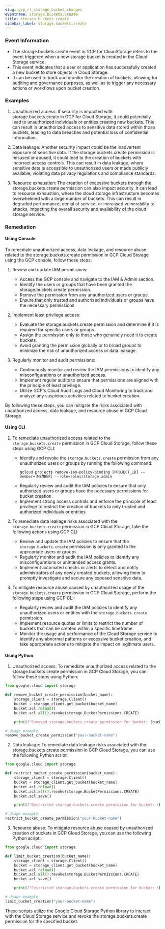 ```yaml
--- 
slug: gcp_rt_storage_bucket_changes
eventname: storage.buckets.create
title: storage.buckets.create
sidebar_label: storage.buckets.create
---
```

                       
### Event Information

- The storage.buckets.create event in GCP for CloudStorage refers to the event triggered when a new storage bucket is created in the Cloud Storage service.
- This event indicates that a user or application has successfully created a new bucket to store objects in Cloud Storage.
- It can be used to track and monitor the creation of buckets, allowing for auditing and governance purposes, as well as to trigger any necessary actions or workflows upon bucket creation.


### Examples

1. Unauthorized access: If security is impacted with storage.buckets.create in GCP for Cloud Storage, it could potentially lead to unauthorized individuals or entities creating new buckets. This can result in unauthorized access to sensitive data stored within those buckets, leading to data breaches and potential loss of confidential information.

2. Data leakage: Another security impact could be the inadvertent exposure of sensitive data. If the storage.buckets.create permission is misused or abused, it could lead to the creation of buckets with incorrect access controls. This can result in data leakage, where sensitive data is accessible to unauthorized users or made publicly available, violating data privacy regulations and compliance standards.

3. Resource exhaustion: The creation of excessive buckets through the storage.buckets.create permission can also impact security. It can lead to resource exhaustion, where the cloud storage infrastructure becomes overwhelmed with a large number of buckets. This can result in degraded performance, denial of service, or increased vulnerability to attacks, impacting the overall security and availability of the cloud storage service.

### Remediation

#### Using Console

To remediate unauthorized access, data leakage, and resource abuse related to the storage.buckets.create permission in GCP Cloud Storage using the GCP console, follow these steps:

1. Review and update IAM permissions:
   - Access the GCP console and navigate to the IAM & Admin section.
   - Identify the users or groups that have been granted the storage.buckets.create permission.
   - Remove the permission from any unauthorized users or groups.
   - Ensure that only trusted and authorized individuals or groups have the necessary permissions.

2. Implement least privilege access:
   - Evaluate the storage.buckets.create permission and determine if it is required for specific users or groups.
   - Assign the permission only to those who genuinely need it to create buckets.
   - Avoid granting the permission globally or to broad groups to minimize the risk of unauthorized access or data leakage.

3. Regularly monitor and audit permissions:
   - Continuously monitor and review the IAM permissions to identify any misconfigurations or unauthorized access.
   - Implement regular audits to ensure that permissions are aligned with the principle of least privilege.
   - Utilize GCP's Cloud Audit Logs and Cloud Monitoring to track and analyze any suspicious activities related to bucket creation.

By following these steps, you can mitigate the risks associated with unauthorized access, data leakage, and resource abuse in GCP Cloud Storage.

#### Using CLI

1. To remediate unauthorized access related to the `storage.buckets.create` permission in GCP Cloud Storage, follow these steps using GCP CLI:
   - Identify and revoke the `storage.buckets.create` permission from any unauthorized users or groups by running the following command:
     ```
     gcloud projects remove-iam-policy-binding [PROJECT_ID] --member=[MEMBER] --role=roles/storage.admin
     ```
   - Regularly review and audit the IAM policies to ensure that only authorized users or groups have the necessary permissions for bucket creation.
   - Implement strong access controls and enforce the principle of least privilege to restrict the creation of buckets to only trusted and authorized individuals or entities.

2. To remediate data leakage risks associated with the `storage.buckets.create` permission in GCP Cloud Storage, take the following actions using GCP CLI:
   - Review and update the IAM policies to ensure that the `storage.buckets.create` permission is only granted to the appropriate users or groups.
   - Regularly monitor and audit the IAM policies to identify any misconfigurations or unintended access grants.
   - Implement automated checks or alerts to detect and notify administrators of any newly created buckets, allowing them to promptly investigate and secure any exposed sensitive data.

3. To mitigate resource abuse caused by unauthorized usage of the `storage.buckets.create` permission in GCP Cloud Storage, perform the following steps using GCP CLI:
   - Regularly review and audit the IAM policies to identify any unauthorized users or entities with the `storage.buckets.create` permission.
   - Implement resource quotas or limits to restrict the number of buckets that can be created within a specific timeframe.
   - Monitor the usage and performance of the Cloud Storage service to identify any abnormal patterns or excessive bucket creation, and take appropriate actions to mitigate the impact on legitimate users.

#### Using Python

1. Unauthorized access: To remediate unauthorized access related to the storage.buckets.create permission in GCP Cloud Storage, you can follow these steps using Python:

```python
from google.cloud import storage

def remove_bucket_create_permission(bucket_name):
    storage_client = storage.Client()
    bucket = storage_client.get_bucket(bucket_name)
    bucket.acl.reload()
    bucket.acl.all().revoke(storage.BucketPermissions.CREATE)

    print(f"Removed storage.buckets.create permission for bucket: {bucket_name}")

# Usage example
remove_bucket_create_permission("your-bucket-name")
```

2. Data leakage: To remediate data leakage risks associated with the storage.buckets.create permission in GCP Cloud Storage, you can use the following Python script:

```python
from google.cloud import storage

def restrict_bucket_create_permission(bucket_name):
    storage_client = storage.Client()
    bucket = storage_client.get_bucket(bucket_name)
    bucket.acl.reload()
    bucket.acl.all().revoke(storage.BucketPermissions.CREATE)
    bucket.acl.save()

    print(f"Restricted storage.buckets.create permission for bucket: {bucket_name}")

# Usage example
restrict_bucket_create_permission("your-bucket-name")
```

3. Resource abuse: To mitigate resource abuse caused by unauthorized creation of buckets in GCP Cloud Storage, you can use the following Python script:

```python
from google.cloud import storage

def limit_bucket_creation(bucket_name):
    storage_client = storage.Client()
    bucket = storage_client.get_bucket(bucket_name)
    bucket.acl.reload()
    bucket.acl.all().revoke(storage.BucketPermissions.CREATE)
    bucket.acl.save()

    print(f"Restricted storage.buckets.create permission for bucket: {bucket_name}")

# Usage example
limit_bucket_creation("your-bucket-name")
```

These scripts utilize the Google Cloud Storage Python library to interact with the Cloud Storage service and revoke the storage.buckets.create permission for the specified bucket.


 